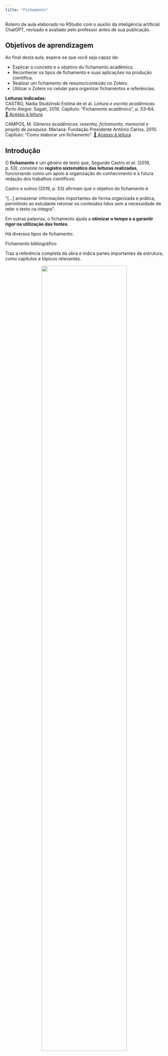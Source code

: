 ```yaml
---
title: "Fichamento"
---
```


::: nota-secundaria
Roteiro de aula elaborado no RStudio com o auxílio da inteligência artificial ChatGPT, revisado e avaliado pelo professor antes de sua publicação.
:::

## Objetivos de aprendizagem

Ao final desta aula, espera-se que você seja capaz de:

- Explicar o conceito e o objetivo do fichamento acadêmico.
- Reconhecer os tipos de fichamento e suas aplicações na produção científica.
- Realizar um fichamento de resumo/conteúdo no Zotero.
- Utilizar o Zotero no celular para organizar fichamentos e referências.

::: {.leitura}
**Leituras indicadas:**\
CASTRO, Nádia Studzinski Estima de et al. *Leitura e escrita acadêmicas*. Porto Alegre: Sagah, 2019. Capítulo: “Fichamento acadêmico”, p. 53–64.\
[🔗 Acesso à leitura](vbk://9788533500228/page/53)

CAMPOS, M. *Gêneros acadêmicos: resenha, fichamento, memorial e projeto de pesquisa*. Mariana: Fundação Presidente Antônio Carlos, 2010. Capítulo: "Como elaborar um fichamento". [🔗 Acesso à leitura](SIGAA) 
:::

## Introdução

O **fichamento** é um gênero de texto que, Segundo Castro _et al_. (2019, p. 53), consiste no **registro sistemático das leituras realizadas**, funcionando como um apoio à organização do conhecimento e à futura redação dos trabalhos científicos.

Castro e outros (2019, p. 53) afirmam que o objetivo do fichamento é

::: {.citacao}
“[...] armazenar informações importantes de forma organizada e prática, permitindo ao estudante retomar os conteúdos lidos sem a necessidade de reler o texto na íntegra”.
:::

Em outras palavras, o fichamento ajuda a **otimizar o tempo e a garantir rigor na utilização das fontes**.

Há diversos tipos de fichamento:

::: {.subtitulo-nao-numerado}
Fichamento bibliográfico
:::

Traz a referência completa da obra e indica partes importantes da estrutura, como capítulos e tópicos relevantes.

```{=html}
<figure style="text-align: center;">
  <img src="img/fichamento_bibliografico.png" style="width:80%; display: block; margin: auto;" />
  <figcaption><strong>Figura 1.</strong> Exemplo de fichamento bibliográfico. Extraido de Campos (2010).</figcaption>
</figure>
```

<br>

```{=html}
<figure style="text-align: center;">
  <img src="img/fichamento_bibliografico_zotero.png" style="width:80%; display: block; margin: auto;" />
  <figcaption><strong>Figura 2.</strong> Exemplo de fichamento bibliográfico no Zotero. Elaborado pelo professor.</figcaption>
</figure>
```

<br>

::: {.subtitulo-nao-numerado}
Fichamento de citações
:::

Registra trechos literais da obra, devidamente indicados entre aspas e com a referência da página.

```{=html}
<figure style="text-align: center;">
  <img src="img/fichamento_citacao.png" style="width:80%; display: block; margin: auto;" />
  <figcaption><strong>Figura 3.</strong> Exemplo de fichamento de citações. Extraido de Campos (2010).</figcaption>
</figure>
```

<br>

```{=html}
<figure style="text-align: center;">
  <img src="img/fichamento_citacao_zotero.png" style="width:80%; display: block; margin: auto;" />
  <figcaption><strong>Figura 4.</strong> Exemplo de fichamento de citações no Zotero. Elaborado pelo professor.</figcaption>
</figure>
```

<br>

::: {.subtitulo-nao-numerado}
Fichamento de resumo
:::

Apresenta, com as palavras do próprio estudante, as ideias principais do texto lido, organizadas de acordo com a necessidade da pesquisa.

O fichamento de resumo **[...] “exige uma leitura atenta e reflexiva, pois implica reelaborar as ideias do autor com fidelidade e clareza”** (Castro _et al_., 2019).

```{=html}
<figure style="text-align: center;">
  <img src="img/fichamento_resumo.png" style="width:80%; display: block; margin: auto;" />
  <figcaption><strong>Figura 5.</strong> Exemplo de fichamento de resumo. Extraido de Campos (2010).</figcaption>
</figure>
```

<br>

```{=html}
<figure style="text-align: center;">
  <img src="img/fichamento_resumo_zotero.png" style="width:80%; display: block; margin: auto;" />
  <figcaption><strong>Figura 6.</strong> Exemplo de fichamento de resumo no Zotero. Elaborado pelo professor.</figcaption>
</figure>
```

<br>

::: {.destaque}
Além de ser uma ferramenta de estudo, o fichamento colabora para o desenvolvimento da **autonomia intelectual**, na medida em que o estudante exercita a seleção e organização de informações, preparando-se para o diálogo crítico com os textos.
:::

## Aprendizagem prática


Elabore um fichamento de resumo combinado com fichamento de citações do artigo selecionado para a sua mídia de divulgação científica. O fichamento deve conter cerca de 200 a 300 palavras e estar organizado no campo Notas da entrada do Zotero. Estruture da seguinte forma:

- Uma síntese das ideias principais, em tópicos, com suas palavras.
- Até três citações diretas relevantes (com indicação da página).
- Observações pessoais ou críticas que possam embasar sua produção da mídia.

<br>

```{=html}
<figure style="text-align: center;">
  <img src="img/fichamento_aprendizagem.jpeg" style="width:30%; display: block; margin: auto;" />
  <figcaption><strong>Figura 7.</strong> Exemplo de fichamento de resumo combinado com fichamento de citações no Zotero. Elaborado pelo professor.</figcaption>
</figure>
```

<!-- Aqui começa o campo de respostas-->

<details>

<summary>

</summary>

::: {style="width: 100%; background-color:#ADD8E6; font-size: 18px; line-height: 1.5; padding: 15px;"}
Após a leitura atenta do artigo que você selecionou para a elaboração da mídia de divulgação científica e a realização do fichamento por suas próprias habilidades, crie um prompt para gerar, com apoio de inteligência artificial, um **fichamento de resumo combinado com um fichamento de citações**. Copie a resposta ao prompt, revise-a criticamente e cole o resultado no campo Notas do artigo registrado no Zotero.

::: {.enfase}
⚠️ Compartilhe o prompt criado por você no chat da turma. No chat, está liberado dialogarmos sobre os prompts a fim de aprimorarmos eticamente nossas habilidades de uso da IA.
:::

</details>

</pre>

<!-- Aqui encerra o campo de respostas-->
